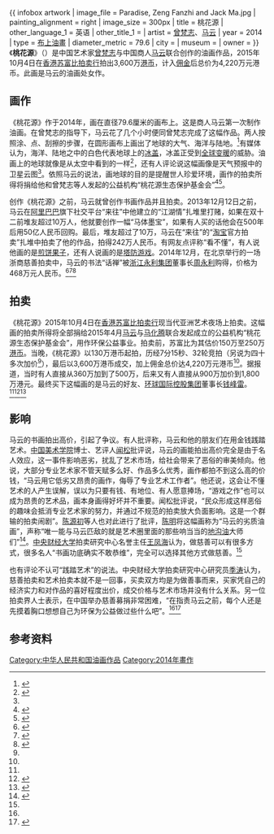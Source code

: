 {{ infobox artwork
| image_file         = Paradise, Zeng Fanzhi and Jack Ma.jpg
| painting_alignment = right
| image_size         = 300px
| title              = 桃花源
| other_language_1   = 英语
| other_title_1      = {{lang|en|Paradise}}
| artist             = [[曾梵志|曾梵志]]、[[马云|马云]]
| year               = 2014
| type               = [[油畫|布上油畫]]
| diameter_metric    = 79.6
| city               =
| museum             =
| owner              = 
}}
《'''桃花源'''》（{{lang-en|Paradise}}）是中国艺术家[[曾梵志|曾梵志]]与中国商人[[马云|马云]]联合创作的油画作品，2015年10月4日在[[香港|香港]][[苏富比拍卖行|苏富比拍卖行]]拍出3,600万[[港币|港币]]，计入[[佣金|佣金]]后总价为4,220万元港币。此画是马云的油画处女作。

== 画作 ==
《桃花源》作于2014年，画在直径79.6厘米的画布上。这是商人马云第一次制作油画。在曾梵志的指导下，马云花了几个小时便同曾梵志完成了这幅作品。两人按照涂、点、刮擦的步骤，在圆形画布上画出了地球的大气、海洋与陆地。<ref name=cfgl>{{cite news|title=马云曾梵志油画《桃花源》拍出3600万港币|url=http://finance.qq.com/a/20151027/012457.htm|accessdate=2015-12-28|agency=财富管理|date=2015-10-27|archive-date=2017-11-09|archive-url=https://web.archive.org/web/20171109230405/http://finance.qq.com/a/20151027/012457.htm|dead-url=no}}</ref>有媒体认为，海洋、陆地之中的白色代表地球上的[[冰盖|冰盖]]，冰盖正受到[[全球变暖|全球变暖]]的威胁。油画上的地球就像是从太空中看到的一样<ref>{{cite web|title=Jack Ma and Zeng Fanzhi: An Artistic Collaboration|url=http://www.sothebys.com/en/news-video/blogs/all-blogs/eye-on-asia/2015/09/paradise-zeng-fanzhi-jack-ma.html|website=Sotheby|accessdate=2016-01-19}}</ref>，还有人评论说这幅画像是天气预报中的卫星云图<ref name=fhjs/>。依照马云的说法，画地球的目的是提醒世人珍爱环境，画作的拍卖所得将捐给他和曾梵志等人发起的公益机构“桃花源生态保护基金会”<ref>{{cite news|title=马云创作油画桃花源估值百万港元 下月拍卖|url=http://www.sznews.com/tech/content/2015-10/03/content_12316265.htm|accessdate=2015-12-28|agency=深圳新闻网|date=2015-10-03}}{{Dead link|date=2018年6月 |bot=InternetArchiveBot |fix-attempted=no }}</ref><ref>{{cite web|title=Zeng Fanzhi & Jack Ma|url=http://www.sothebys.com/en/auctions/ecatalogue/2015/modern-contemporary-asian-art-evening-sale-hk0581/lot.1071.html|website=Sotheby|accessdate=2016-01-19|archive-date=2018-09-08|archive-url=https://web.archive.org/web/20180908031842/http://www.sothebys.com/en/auctions/ecatalogue/2015/modern-contemporary-asian-art-evening-sale-hk0581/lot.1071.html|dead-url=no}}</ref>。

创作《桃花源》之前，马云就曾创作书画作品并且拍卖。2013年12月12日之前，马云在[[阿里巴巴|阿里巴巴]]旗下社交平台“来往”中他建立的“江湖情”扎堆里打赌，如果在双十二前堆友超过10万人，他就要创作一幅“马体墨宝”，如果有人买的话他会在500年后用50亿人民币回购。最后，堆友超过了10万，马云在“来往”的“[[淘宝|淘宝]]官方拍卖”扎堆中拍卖了他的作品，拍得242万人民币。有网友点评称“看不懂”，有人说他画的是[[煎饼果子|煎饼果子]]，还有人说画的是[[塔防游戏|塔防游戏]]。2014年12月，在北京举行的一场浙商慈善拍卖中，马云的书法“话禅”被[[浙江永利集团|浙江永利集团]]董事长[[周永利|周永利]]购得，价格为468万元人民币。<ref>{{cite news|title=马云首次拍卖自创马体墨宝拍出242万(图)|url=http://finance.sina.com.cn/china/20131222/195817713125.shtml|accessdate=2015-12-28|agency=新浪科技|date=2013-12-22|archive-date=2016-03-04|archive-url=https://web.archive.org/web/20160304122217/http://finance.sina.com.cn/china/20131222/195817713125.shtml|dead-url=no}}</ref><ref name=sjdl>{{cite news|title=商界大佬也有画家梦：马云油画处女作拍得4千万港币|url=http://finance.sina.com.cn/money/cfgs/20151009/101123428128.shtml|accessdate=2015-12-28|agency=一财网|date=2015-10-09|archive-date=2016-03-04|archive-url=https://web.archive.org/web/20160304120239/http://finance.sina.com.cn/money/cfgs/20151009/101123428128.shtml|dead-url=no}}</ref><ref name=dayoo>{{cite news|title=“神笔马云”油画处女作创“天价”惹争议——名人书画以慈善之名毁坏艺术？|url=http://gzdaily.dayoo.com/html/2015-10/25/content_3035896.htm|accessdate=2015-12-28|agency=广州日报|date=2015-10-25|deadurl=yes|archiveurl=https://web.archive.org/web/20151025222854/http://gzdaily.dayoo.com/html/2015-10/25/content_3035896.htm|archivedate=2015-10-25}}</ref>

== 拍卖 ==
《桃花源》2015年10月4日在[[香港|香港]][[苏富比拍卖行|苏富比拍卖行]]现当代亚洲艺术夜场上拍卖。这幅画的拍卖所得将全部捐给2015年4月[[马云|马云]]与[[马化腾|马化腾]]联合发起成立的公益机构“桃花源生态保护基金会”，用作环保公益事业。拍卖前，苏富比为其估价150万至250万[[港币|港币]]。当晚，《桃花源》以130万港币起拍，历经7分15秒、32轮竞拍（另说为四十多次加价<ref name=mrj/>），最后以3,600万港币成交，加上佣金总价达4,220万元港币<ref name=sjdl/>。据报道，当时有人直接从360万加到了500万，后来又有人直接从900万加价到1,800万港元。最终买下这幅画的是马云的好友、[[环球国际控股集团|环球国际控股集团]]董事长[[钱峰雷|钱峰雷]]。<ref name=cfgl/><ref name=mrj>{{cite news|title=马云画作拍出3460万 全靠这两个男人|url=http://mt.sohu.com/20151006/n422621307.shtml|accessdate=2015-12-28|agency=每日经济新闻|date=2015-10-06}}</ref><ref>{{cite news|title=马云油画处女作拍出3600万港币 买家是宁波商人|url=http://www.chinadaily.com.cn/micro-reading/dzh/2015-10-05/content_14234327_2.html|accessdate=2015-12-28|agency=中国日报|date=2015-10-05}}</ref>

== 影响 ==
马云的书画拍出高价，引起了争议。有人批评称，马云和他的朋友们在用金钱践踏艺术。[[中国美术学院|中国美术学院]]博士、艺评人[[闻松|闻松]]批评说，马云的画能拍出高价完全是由于名人效应，这一事件影响恶劣，扰乱了艺术市场，给社会带来了恶俗的审美倾向。他说，大部分专业艺术家不管天赋多么好、作品多么优秀，画作都拍不到这么高的价钱，“马云用它低劣又昂贵的画作，侮辱了专业艺术工作者”。他还说，这会让不懂艺术的人产生误解，误以为只要有钱、有地位、有人愿意捧场，“游戏之作”也可以成为昂贵的艺术品，画本身画得好坏并不重要。闻松批评说，“民众形成这样恶俗的趣味会抵消专业艺术家的努力，并通过不规范的拍卖放大负面影响。这是一个群输的拍卖闹剧”。[[陈源初|陈源初]]等人也对此进行了批评，[[陈明|陈明]]将这幅画称为“马云的劣质油画”，声称“唯一能与马云匹敌的就是艺术圈里面的那些响当当的[[地沟油|地沟油]]大师们”<ref name=fhjs>{{cite news|title=“当代艺术”的乱象与反思 马云天价油画惹争议|url=http://js.ifeng.com/humanity/detail_2015_10/19/4457975_0.shtml|accessdate=2015-12-28|agency=凤凰江苏|date=2015-10-19|archive-date=2017-05-16|archive-url=https://web.archive.org/web/20170516103207/http://js.ifeng.com/humanity/detail_2015_10/19/4457975_0.shtml|dead-url=no}}</ref>。[[中央财经大学|中央财经大学]]拍卖研究中心名誉主任[[王凤海|王凤海]]认为，做慈善可以有很多方式，很多名人“书画功底确实不敢恭维”，完全可以选择其他方式做慈善。<ref name=dayoo/>

也有评论不认可“践踏艺术”的说法。中央财经大学拍卖研究中心研究员[[季涛|季涛]]认为，慈善拍卖和艺术拍卖本就不是一回事，买卖双方均是为做善事而来，买家凭自己的经济实力和对作品的喜好程度出价，成交价格与艺术市场并没有什么关系。另一位拍卖界人士表示，在中国举办慈善募捐非常困难，“在指责马云之前，每个人还是先摸着胸口想想自己为环保为公益做过些什么吧”。<ref name=dayoo/><ref>{{cite news|title=由马云油画处女作成功拍卖所引发的思考|url=http://news.cang.com/infos/201510/430503.html|accessdate=2015-12-28|agency=美术报|date=2015-10-10}}{{Dead link|date=2020年1月 |bot=InternetArchiveBot |fix-attempted=yes }}</ref>

== 参考资料 ==
{{reflist|2}}

[[Category:中华人民共和国油画作品|Category:中华人民共和国油画作品]]
[[Category:2014年畫作|Category:2014年畫作]]